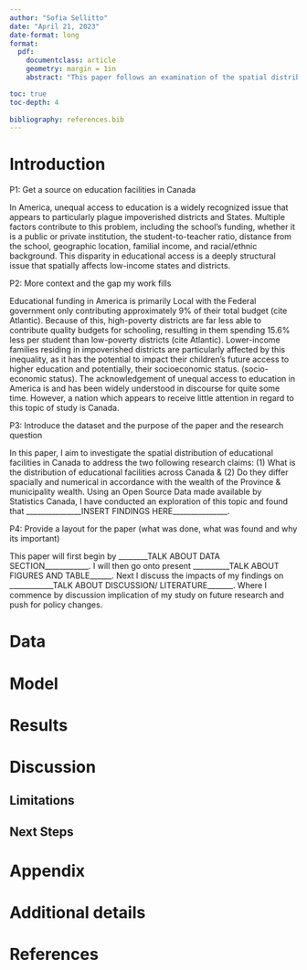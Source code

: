 ```yaml
---
author: "Sofia Sellitto"
date: "April 21, 2023"
date-format: long
format: 
  pdf: 
    documentclass: article 
    geometry: margin = 1in 
    abstract: "This paper follows an examination of the spatial distribution of educational facilities in Canada and whether a relationship exists between facility location and Province/municipality wealth. The research aims to identify any significant patterns and trends in the distribution of educational facilities, particularly in relation to province and municipality wealth. I have found that _________findings________. The findings of this study aim to contribute to a deeper understanding of educational access and inequality in Canada to inform future research and policies aimed at addressing these issues."

toc: true 
toc-depth: 4
    
bibliography: references.bib
---
```


# Introduction

P1: Get a source on education facilities in Canada

In America, unequal access to education is a widely recognized issue that appears to particularly plague impoverished districts and States. Multiple factors contribute to this problem, including the school's funding, whether it is a public or private institution, the student-to-teacher ratio, distance from the school, geographic location, familial income, and racial/ethnic background. This disparity in educational access is a deeply structural issue that spatially affects low-income states and districts.

P2: More context and the gap my work fills

Educational funding in America is primarily Local with the Federal government only contributing approximately 9% of their total budget (cite Atlantic). Because of this, high-poverty districts are far less able to contribute quality budgets for schooling, resulting in them spending 15.6% less per student than low-poverty districts (cite Atlantic). Lower-income families residing in impoverished districts are particularly affected by this inequality, as it has the potential to impact their children's future access to higher education and potentially, their socioeconomic status. (socio-economic status). The acknowledgement of unequal access to education in America is and has been widely understood in discourse for quite some time. However, a nation which appears to receive little attention in regard to this topic of study is Canada.

P3: Introduce the dataset and the purpose of the paper and the research question

In this paper, I aim to investigate the spatial distribution of educational facilities in Canada to address the two following research claims: (1) What is the distribution of educational facilities across Canada & (2) Do they differ spacially and numerical in accordance with the wealth of the Province & municipality wealth. Using an Open Source Data made available by Statistics Canada, I have conducted an exploration of this topic and found that \_\_\_\_\_\_\_\_\_\_\_\_\_\_\_INSERT FINDINGS HERE\_\_\_\_\_\_\_\_\_\_\_\_\_\_\_.

P4: Provide a layout for the paper (what was done, what was found and why its important)

This paper will first begin by \_\_\_\_\_\_\_\_TALK ABOUT DATA SECTION\_\_\_\_\_\_\_\_\_\_\_\_. I will then go onto present \_\_\_\_\_\_\_\_\_\_TALK ABOUT FIGURES AND TABLE\_\_\_\_\_\_. Next I discuss the impacts of my findings on \_\_\_\_\_\_\_\_\_\_\_\_TALK ABOUT DISCUSSION/ LITERATURE\_\_\_\_\_\_\_. Where I commence by discussion implication of my study on future research and push for policy changes.

# Data {#sec-data}

# Model

# Results

# Discussion

## Limitations

##  Next Steps

\newpage

\appendix

# Appendix {.unnumbered}

# Additional details

\newpage

# References
